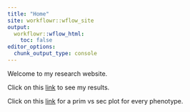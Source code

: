 ```yaml
---
title: "Home"
site: workflowr::wflow_site
output:
  workflowr::wflow_html:
    toc: false
editor_options:
  chunk_output_type: console
---
```


Welcome to my research website.

Click on this [link](pvs_analysis.html) to see my results.

Click on this [link](all_pvs_figures.html) for a prim vs sec plot for every phenotype.
